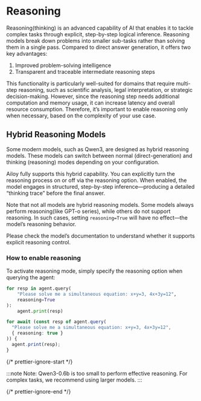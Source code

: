 # Reasoning

Reasoning(thinking) is an advanced capability of AI that enables it to tackle complex
tasks through explicit, step-by-step logical inference. Reasoning models break
down problems into smaller sub-tasks rather than solving them in a single pass.
Compared to direct answer generation, it offers two key advantages:

1. Improved problem-solving intelligence
2. Transparent and traceable intermediate reasoning steps

This functionality is particularly well-suited for domains that require
multi-step reasoning, such as scientific analysis, legal interpretation, or
strategic decision-making. However, since the reasoning step needs additional
computation and memory usage, it can increase latency and overall resource
consumption. Therefore, it’s important to enable reasoning only when necessary,
based on the complexity of your use case.

## Hybrid Reasoning Models

Some modern models, such as Qwen3, are designed as hybrid reasoning models.
These models can switch between normal (direct-generation) and thinking (reasoning) modes depending on your configuration.

Ailoy fully supports this hybrid capability. You can explicitly turn the reasoning process on or off via the reasoning option.
When enabled, the model engages in structured, step-by-step inference—producing a detailed “thinking trace” before the final answer.

Note that not all models are hybrid reasoning models.
Some models always perform reasoning(like GPT-o series), while others do not support reasoning.
In such cases, setting `reasoning=True` will have no effect—the model’s reasoning behavior.

Please check the model’s documentation to understand whether it supports explicit reasoning control.


### How to enable reasoning

To activate reasoning mode, simply specify the reasoning option when querying the agent:

<CodeTabs>

```python
for resp in agent.query(
    "Please solve me a simultaneous equation: x+y=3, 4x+3y=12",
    reasoning=True
):
    agent.print(resp)
```

```typescript
for await (const resp of agent.query(
  "Please solve me a simultaneous equation: x+y=3, 4x+3y=12",
  { reasoning: true }
)) {
  agent.print(resp);
}
```

</CodeTabs>

{/* prettier-ignore-start */}

:::note 
Note: Qwen3-0.6b is too small to perform effective reasoning.
For complex tasks, we recommend using larger models.
:::

{/* prettier-ignore-end */}
